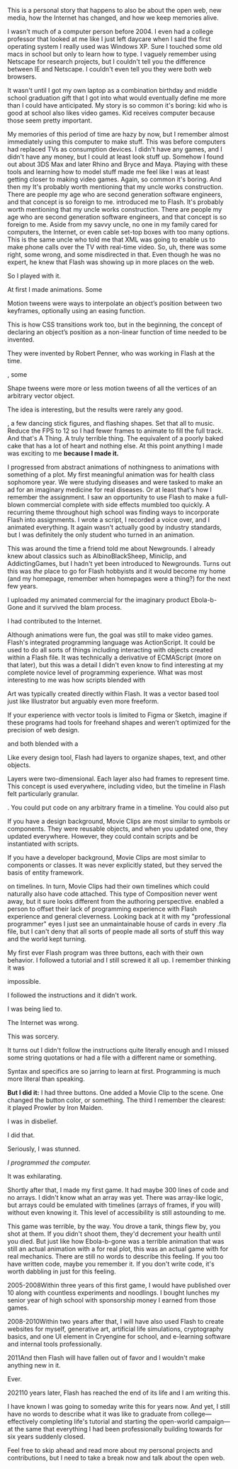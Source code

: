 
<p class="lede"><span class="opening">This is a personal story</span> that happens to also be about the open web, new media, how the Internet has changed, and how we keep memories alive.</p>

I wasn't much of a computer person before 2004. I even had a college professor that looked at me like I just left daycare when I said the first operating system I really used was Windows XP. Sure I touched some old macs in school but only to learn how to type. I vaguely remember using Netscape for research projects, but I couldn't tell you the difference between IE and Netscape. I couldn't even tell you they were both web browsers.

It wasn't until I got my own laptop as a combination birthday and middle school graduation gift that I got into what would eventually define me more than I could have anticipated. My story is so common it's boring: kid who is good at school also likes video games. Kid receives computer because those seem pretty important.

My memories of this period of time are hazy by now, but I remember almost immediately using this computer to make stuff. This was before computers had replaced TVs as consumption devices. I didn't have any games, and I didn't have any money, but I could at least look stuff up. Somehow I found out about 3DS Max and later Rhino and Bryce and Maya. Playing with these tools and learning how to model stuff made me feel like I was at least getting closer to making video games. Again, so common it's boring. And then my <MarginNote label="uncle" y={1050}>It's probably worth mentioning that my uncle works construction. There are people my age who are second generation software engineers, and that concept is so foreign to me.</MarginNote> introduced me to Flash. It's probably worth mentioning that my uncle works construction. There are people my age who are second generation software engineers, and that concept is so foreign to me. Aside from my savvy uncle, no one in my family cared for computers, the Internet, or even cable set-top boxes with too many options. This is the same uncle who told me that XML was going to enable us to make phone calls over the TV with real-time video. So, uh, there was some right, some wrong, and some misdirected in that. Even though he was no expert, he knew that Flash was showing up in more places on the web.

<p class="loud">So I played with it.</p>

At first I made animations. Some <MarginNote label="motion tweens" y={1400}><p>Motion tweens were ways to interpolate an object’s position between two keyframes, optionally using an easing function.</p><p>This is how CSS transitions work too, but in the beginning, the concept of declaring an object’s position as a non-linear function of time needed to be invented.</p><p>They were invented by Robert Penner, who was working in Flash at the time.</p></MarginNote>, some <MarginNote label="shape tweens" column={1} y={1400}><p>Shape tweens were more or less motion tweens of all the vertices of an arbitrary vector object.</p><p>The idea is interesting, but the results were rarely any good.</p></MarginNote>, a few dancing stick figures, and flashing shapes. Set that all to music. Reduce the FPS to 12 so I had fewer frames to animate to fill the full track. And that's A Thing. A truly terrible thing. The equivalent of a poorly baked cake that has a lot of heart and nothing else. At this point anything I made was exciting to me <strong>because I made it.</strong>

I progressed from abstract animations of nothingness to animations with something of a plot. My first meaningful animation was for health class sophomore year. We were studying diseases and were tasked to make an ad for an imaginary medicine for real diseases. Or at least that's how I remember the assignment. I saw an opportunity to use Flash to make a full-blown commercial complete with side effects mumbled too quickly. A recurring theme throughout high school was finding ways to incorporate Flash into assignments. I wrote a script, I recorded a voice over, and I animated everything. It again wasn't actually good by industry standards, but I was definitely the only student who turned in an animation.

This was around the time a friend told me about Newgrounds. I already knew about classics such as AlbinoBlackSheep, Miniclip, and AddictingGames, but I hadn't yet been introduced to Newgrounds. Turns out this was _the_ place to go for Flash hobbyists and it would become my home (and my homepage, remember when homepages were a thing?) for the next few years.

I uploaded my animated commercial for the imaginary product Ebola-b-Gone and it survived the blam process.

<p class="loud">I had contributed to the Internet.</p>

Although animations were fun, the goal was still to make video games. Flash's integrated programming language was ActionScript. It could be used to do all sorts of things including interacting with objects created within a Flash file. It was technically a derivative of ECMAScript (more on that later), but this was a detail I didn't even know to find interesting at my complete novice level of programming experience. What was most interesting to me was how scripts blended with <MarginNote label="art assets" y={1980}><p>Art was typically created directly within Flash. It was a vector based tool just like Illustrator but arguably even more freeform.</p><p>If your experience with vector tools is limited to Figma or Sketch, imagine if these programs had tools for freehand shapes and weren’t optimized for the precision of web design.</p></MarginNote>and both blended with a <MarginNote label="timeline" column={1} y={1980}><p>Like every design tool, Flash had layers to organize shapes, text, and other objects.</p><p>Layers were two-dimensional. Each layer also had frames to represent time. This concept is used everywhere, including video, but the timeline in Flash felt particularly granular.</p></MarginNote>. You could put code on any arbitrary frame in a timeline. You could also put <MarginNote label="Movie Clips" y={2300}><p>If you have a design background, Movie Clips are most similar to symbols or components. They were reusable objects, and when you updated one, they updated everywhere. However, they could contain scripts and be instantiated with scripts.</p><p>If you have a developer background, Movie Clips are most similar to components or classes. It was never explicitly stated, but they served the basis of entity framework.</p></MarginNote> on timelines. In turn, Movie Clips had their own timelines which could naturally also have code attached. This type of <MarginNote label="composition" column={1} y={2300}>Composition never went away, but it sure looks different from the authoring perspective.</MarginNote> enabled a person to offset their lack of programming experience with Flash experience and general cleverness. Looking back at it with my "professional programmer" eyes I just see an unmaintainable house of cards in every .fla file, but I can't deny that all sorts of people made all sorts of stuff this way and the world kept turning.

<p class="tight-line">My first ever Flash program was three buttons, each with their own behavior. I followed a tutorial and I still screwed it all up. I remember thinking it was</p>
<p class="tight-line indent-1">impossible.</p>
<p class="tight-line indent-2">I followed the instructions and it didn't work.</p>
<p class="tight-line indent-2">I was being lied to.</p>
<p class="tight-line indent-3">The Internet was wrong.</p>
<p class="tight-line indent-4">This was sorcery.</p>
<p class="tight-line indent-5 subnote">It turns out I didn't follow the instructions quite literally enough and I missed some string quotations or had a file with a different name or something.</p>
<p class="tight-line indent-5">Syntax and specifics are so jarring to learn at first. Programming is much more literal than speaking.</p>

**But I did it:** I had three buttons. One added a Movie Clip to the scene. One changed the button color, or something. The third I remember the clearest: it played Prowler by Iron Maiden.

<p class="tight-line">I was in disbelief.</p>
<p class="tight-line">I did that.</p>
<p class="tight-line">Seriously, I was stunned.</p>
<p class="tight-line"><em>I programmed the computer.</em></p>

<p class="loud">It was exhilarating.</p>

Shortly after that, I made my first game. It had maybe 300 lines of code and no arrays. I didn't know what an array was yet. There was array-like logic, but arrays could be emulated with timelines (arrays of frames, if you will) without even knowing it. This level of accessibility is still astounding to me.

This game was terrible, by the way. You drove a tank, things flew by, you shot at them. If you didn't shoot them, they'd decrement your health until you died. But just like how Ebola-b-gone was a terrible animation that was still an actual animation with a for real plot, this was an actual game with for real mechanics. There are still no words to describe this feeling. If you too have written code, maybe you remember it. If you don't write code, it's worth dabbling in just for this feeling.

<p class="timeline"><span class="bg-label">2005-2008</span>Within three years of this first game, I would have published over 10 along with countless experiments and noodlings. I bought lunches my senior year of high school with sponsorship money I earned from those games.</p>

<p class="timeline"><span class="bg-label">2008-2010</span>Within two years after that, I will have also used Flash to create websites for myself, generative art, artificial life simulations, cryptography basics, and one UI element in Cryengine for school, and e-learning software and internal tools professionally.</p>

<p class="timeline"><span class="bg-label">2011</span>And then Flash will have fallen out of favor and I wouldn't make anything new in it.</p>

<p class="extra-space mega">Ever.</p>

<p class="timeline"><span class="bg-label">2021</span>10 years later, Flash has reached the end of its life and I am writing this.</p>


<p class="extra-space-top">I have known I was going to someday write this for years now. And yet, I still have no words to describe what it was like to graduate from college—effectively completing life's tutorial and starting the open-world campaign—at the same that everything I had been professionally building towards for six years suddenly closed.</p>

<p class="subnote">Feel free to skip ahead and read more about my personal projects and contributions, but I need to take a break now and talk about the open web.</p>
